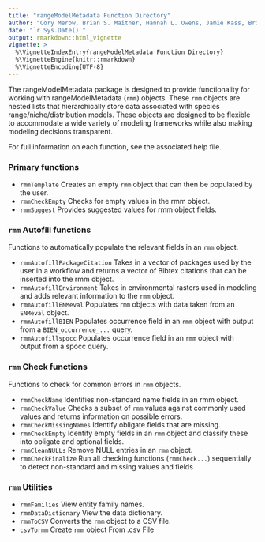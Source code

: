 ```yaml
---
title: "rangeModelMetadata Function Directory"
author: "Cory Merow, Brian S. Maitner, Hannah L. Owens, Jamie Kass, Brian Enquist, Rob Guralnick"
date: "`r Sys.Date()`"
output: rmarkdown::html_vignette
vignette: >
  %\VignetteIndexEntry{rangeModelMetadata Function Directory}
  %\VignetteEngine{knitr::rmarkdown}
  %\VignetteEncoding{UTF-8}
---
```



The rangeModelMetadata package is designed to provide functionality for working with rangeModelMetadata (`rmm`) objects.  These `rmm` objects are nested lists that hierarchically store data associated with species range/niche/distribution models.  These objects are designed to be flexible to accommodate a wide variety of modeling frameworks while also making modeling decisions transparent. 

For full information on each function, see the associated help file.

### Primary functions

* `rmmTemplate` Creates an empty `rmm` object that can then be populated by the user.
<!-- * `rmmCheckFull` Prints only the rmm fields that have been populated. -->
* `rmmCheckEmpty` Checks for empty values in the rmm object.
* `rmmSuggest` Provides suggested values for rmm object fields.


### `rmm` Autofill functions

Functions to automatically populate the relevant fields in an `rmm` object.  

* `rmmAutofillPackageCitation` Takes in a vector of packages used by the user in a workflow and returns a vector of Bibtex citations that can be inserted into the rmm object.
* `rmmAutofillEnvironment` Takes in environmental rasters used in modeling and adds relevant information to the `rmm` object.
* `rmmAutofillENMeval` Populates `rmm` objects with data taken from an `ENMeval` object.
* `rmmAutofillBIEN` Populates occurrence field in an `rmm` object with output from a `BIEN_occurrence_...` query.
* `rmmAutofillspocc` Populates occurrence field in an `rmm` object with output from a spocc query.

### `rmm` Check functions

Functions to check for common errors in `rmm` objects.

* `rmmCheckName` Identifies non-standard name fields in an rmm object.
* `rmmCheckValue` Checks a subset of `rmm` values against commonly used values and returns information on possible errors.
* `rmmCheckMissingNames` Identify obligate fields that are missing.
* `rmmCheckEmpty` Identify empty fields in an `rmm` object and classify these into obligate and optional fields.
* `rmmCleanNULLs` Remove NULL entries in an `rmm` object.
* `rmmCheckFinalize` Run all checking functions (`rmmCheck...`) sequentially to detect non-standard and missing values and fields

### `rmm` Utilities

* `rmmFamilies` View entity family names.
* `rmmDataDictionary` View the data dictionary.
* `rmmToCSV` Converts the `rmm` object to a CSV file.
* `csvTormm` Create `rmm` object From .csv File










